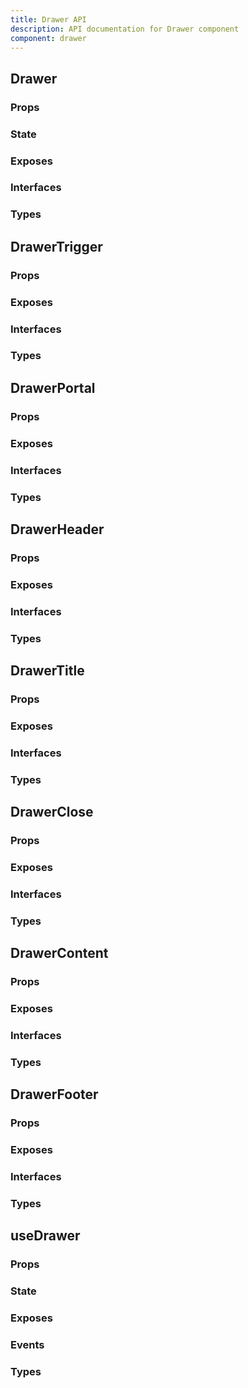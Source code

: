 ```yaml
---
title: Drawer API
description: API documentation for Drawer component
component: drawer
---
```


## Drawer

### Props

<DocTable name="Drawer" category="api" type="props" />

### State

<DocTable name="Drawer" category="api" type="state" />

### Exposes

<DocTable name="Drawer" category="api" type="exposes" />

### Interfaces

<DocTable name="Drawer" category="api" type="interfaces" />

### Types

<DocTable name="Drawer" category="api" type="types" />

## DrawerTrigger

### Props

<DocTable name="DrawerTrigger" category="api" type="props" />

### Exposes

<DocTable name="DrawerTrigger" category="api" type="exposes" />

### Interfaces

<DocTable name="DrawerTrigger" category="api" type="interfaces" />

### Types

<DocTable name="DrawerTrigger" category="api" type="types" />

## DrawerPortal

### Props

<DocTable name="DrawerPortal" category="api" type="props" />

### Exposes

<DocTable name="DrawerPortal" category="api" type="exposes" />

### Interfaces

<DocTable name="DrawerPortal" category="api" type="interfaces" />

### Types

<DocTable name="DrawerPortal" category="api" type="types" />

## DrawerHeader

### Props

<DocTable name="DrawerHeader" category="api" type="props" />

### Exposes

<DocTable name="DrawerHeader" category="api" type="exposes" />

### Interfaces

<DocTable name="DrawerHeader" category="api" type="interfaces" />

### Types

<DocTable name="DrawerHeader" category="api" type="types" />

## DrawerTitle

### Props

<DocTable name="DrawerTitle" category="api" type="props" />

### Exposes

<DocTable name="DrawerTitle" category="api" type="exposes" />

### Interfaces

<DocTable name="DrawerTitle" category="api" type="interfaces" />

### Types

<DocTable name="DrawerTitle" category="api" type="types" />

## DrawerClose

### Props

<DocTable name="DrawerClose" category="api" type="props" />

### Exposes

<DocTable name="DrawerClose" category="api" type="exposes" />

### Interfaces

<DocTable name="DrawerClose" category="api" type="interfaces" />

### Types

<DocTable name="DrawerClose" category="api" type="types" />

## DrawerContent

### Props

<DocTable name="DrawerContent" category="api" type="props" />

### Exposes

<DocTable name="DrawerContent" category="api" type="exposes" />

### Interfaces

<DocTable name="DrawerContent" category="api" type="interfaces" />

### Types

<DocTable name="DrawerContent" category="api" type="types" />

## DrawerFooter

### Props

<DocTable name="DrawerFooter" category="api" type="props" />

### Exposes

<DocTable name="DrawerFooter" category="api" type="exposes" />

### Interfaces

<DocTable name="DrawerFooter" category="api" type="interfaces" />

### Types

<DocTable name="DrawerFooter" category="api" type="types" />

## useDrawer

### Props

<DocTable name="useDrawer" category="api" type="props" />

### State

<DocTable name="useDrawer" category="api" type="state" />

### Exposes

<DocTable name="useDrawer" category="api" type="exposes" />

### Events

<DocTable name="useDrawer" category="api" type="events" />

### Types

<DocTable name="useDrawer" category="api" type="types" />

